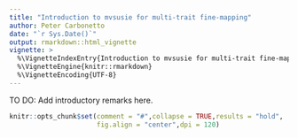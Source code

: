 ```yaml
---
title: "Introduction to mvsusie for multi-trait fine-mapping"
author: Peter Carbonetto
date: "`r Sys.Date()`"
output: rmarkdown::html_vignette
vignette: >
  %\VignetteIndexEntry{Introduction to mvsusie for multi-trait fine-mapping}
  %\VignetteEngine{knitr::rmarkdown}
  %\VignetteEncoding{UTF-8}
---
```


TO DO: Add introductory remarks here.

```r
knitr::opts_chunk$set(comment = "#",collapse = TRUE,results = "hold",
                      fig.align = "center",dpi = 120)
```

